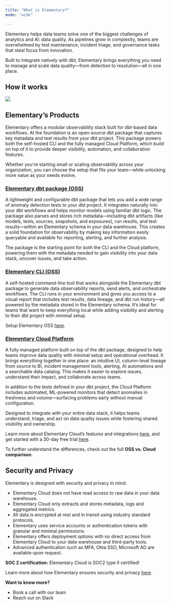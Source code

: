 ```yaml
---
title: "What is Elementary?"
mode: "wide"

---
```

Elementary helps data teams solve one of the biggest challenges of analytics and AI: data quality. As pipelines grow in complexity, teams are overwhelmed by test maintenance, incident triage, and governance tasks that steal focus from innovation. 

Built to integrate natively with dbt, Elementary brings everything you need to manage and scale data quality—from detection to resolution—all in one place.

## How it works

<img src="https://res.cloudinary.com/do5hrgokq/image/upload/v1747823535/image_8_jizmvr.png" />



## Elementary’s Products

Elementary offers a modular observability stack built for dbt-based data workflows. At the foundation is an open-source dbt package that captures key metadata and test results from your dbt project. This package powers both the self-hosted CLI and the fully managed Cloud Platform, which build on top of it to provide deeper visibility, automation, and collaboration features.

Whether you're starting small or scaling observability across your organization, you can choose the setup that fits your team—while unlocking more value as your needs evolve.

### [**Elementary dbt package (OSS)**](/data-tests/dbt/dbt-package)

A lightweight and configurable dbt package that lets you add a wide range of anomaly detection tests to your dbt project. It integrates naturally into your dbt workflows and helps monitor models using familiar dbt logic. The package also parses and stores rich metadata—including dbt artifacts (like models, tests, sources, snapshots, and exposures), run results, and test results—within an Elementary schema in your data warehouse. This creates a solid foundation for observability by making key information easily queryable and available for reporting, alerting, and further analysis.

The package is the starting point for both the CLI and the Cloud platform, powering them with the metadata needed to gain visibility into your data stack, uncover issues, and take action. 

### [Elementary CLI (OSS)](/oss/oss-introduction)

A self-hosted command-line tool that works alongside the Elementary dbt package to generate data observability reports, send alerts, and orchestrate workflows. The CLI runs in your environment and gives you access to a visual report that includes test results, data lineage, and dbt run history—all powered by the metadata stored in the Elementary schema. It’s ideal for teams that want to keep everything local while adding visibility and alerting to their dbt project with minimal setup.

Setup Elementary OSS [here](https://docs.elementary-data.com/oss/quickstart/quickstart-cli-package). 

### [**Elementary Cloud Platform**](/cloud/introduction)

A fully managed platform built on top of the dbt package, designed to help teams improve data quality with minimal setup and operational overhead. It brings everything together in one place: an intuitive UI, column-level lineage from source to BI, incident management tools, alerting, AI automations and a searchable data catalog. This makes it easier to explore issues, understand their impact, and collaborate across teams.

In addition to the tests defined in your dbt project, the Cloud Platform includes automated, ML-powered monitors that detect anomalies in freshness and volume—surfacing problems early without manual configuration.

Designed to integrate with your entire data stack, it helps teams understand, triage, and act on data quality issues while fostering shared visibility and ownership.

Learn more about Elementary Cloud’s features and integrations [here](https://docs.elementary-data.com/cloud/introduction), and get started with a 30-day free trial [here](https://docs.elementary-data.com/quickstart).

To further understand the differences, check out the full **OSS vs. Cloud comparison**.

## **Security and Privacy**

Elementary is designed with security and privacy in mind.

- Elementary Cloud does not have read access to raw data in your data warehouse.
- Elementary Cloud only extracts and stores metadata, logs and aggregated metrics.
- All data is encrypted at rest and in transit using industry standard protocols.
- Elementary uses service accounts or authentication tokens with granular and minimal permissions.
- Elementary offers deployment options with no direct access from Elementary Cloud to your data warehouse and third-party tools.
- Advanced authentication such as MFA, Okta SSO, Microsoft AD are available upon request.

<Tip>**SOC 2 certification:** Elementary Cloud is SOC2 type II certified!</Tip>

Learn more about how Elementary ensures security and privacy [here](https://docs.elementary-data.com/cloud/general/security-and-privacy).

**Want to know more?**

- Book a call with our team
- Reach out on Slack
